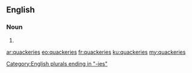 ==English==

===Noun===
{{head|en|noun plural form}}

# {{plural of|quackery|lang=en}}

[[Category:English plurals ending in "-ies"]]

[[ar:quackeries]]
[[eo:quackeries]]
[[fr:quackeries]]
[[ku:quackeries]]
[[my:quackeries]]